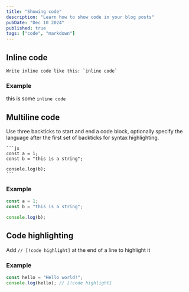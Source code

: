 ```yaml
---
title: "Showing code"
description: "Learn how to show code in your blog posts"
pubDate: "Dec 10 2024"
published: true
tags: ["code", "markdown"]
---
```


## Inline code

```mdx
Write inline code like this: `inline code`
```

### Example

this is some `inline code`

## Multiline code

Use three backticks to start and end a code block,
optionally specify the language after the first set of backticks for syntax highlighting.

````mdx
```js
const a = 1;
const b = "this is a string";

console.log(b);
```
````

### Example

```js
const a = 1;
const b = "this is a string";

console.log(b);
```

## Code highlighting

Add `// [!code highlight]` at the end of a line to highlight it

### Example

```js
const hello = "Hello world!";
console.log(hello); // [!code highlight]
```
